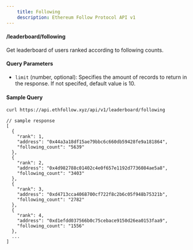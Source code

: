 ```yaml
---
    title: Following
    description: Ethereum Follow Protocol API v1
---
```


#### /leaderboard/following

Get leaderboard of users ranked according to following counts.

#### Query Parameters

- `limit` (number, optional): Specifies the amount of records to return in the response. If not specifed, default value is 10.

#### Sample Query

```sh
curl https://api.ethfollow.xyz/api/v1/leaderboard/following
```

```jsonc
// sample response
[
  {
    "rank": 1,
    "address": "0x44a3a18df15ae79bbc6c660db59428fe9a181864",
    "following_count": "5639"
  },
  {
    "rank": 2,
    "address": "0x4d982788c01402c4e0f657e1192d7736084ae5a8",
    "following_count": "3403"
  },
  {
    "rank": 3,
    "address": "0xd4713cca4068700cf722f8c2b6c05f948b75321b",
    "following_count": "2782"
  },
  {
    "rank": 4,
    "address": "0xd1efdd037566b0c75cebace9150d26ea0153faa9",
    "following_count": "1556"
  },
  ...
]
```
